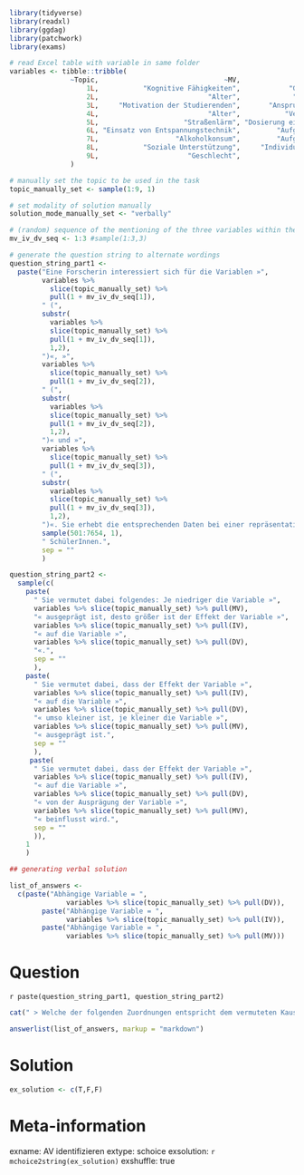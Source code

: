 ```r
library(tidyverse)
library(readxl)
library(ggdag)
library(patchwork)
library(exams)

# read Excel table with variable in same folder
variables <- tibble::tribble(
               ~Topic,                               ~MV,                             ~IV,                               ~DV,
                   1L,           "Kognitive Fähigkeiten",            "Gewissenhaftigkeit", "Schulische Leistungsentwicklung",
                   2L,                           "Alter",             "Menge an Freizeit",         "Nutzung sozialer Medien",
                   3L,     "Motivation der Studierenden",       "Anspruch eines Seminars",          "Bewertung des Seminars",
                   4L,                           "Alter",           "Verbale Intelligenz",              "Gedächtnisleistung",
                   5L,                     "Straßenlärm", "Dosierung eines Schlafmittels",                     "Schlafdauer",
                   6L, "Einsatz von Entspannungstechnik",         "Aufgewendete Lernzeit",                      "Lernerfolg",
                   7L,                   "Alkoholkonsum",         "Aufgewendete Lernzeit",                      "Lernerfolg",
                   8L,           "Soziale Unterstützung",     "Individueller Stresslevel",                  "Lebensqualität",
                   9L,                      "Geschlecht",              "Arbeitserfahrung",                          "Gehalt"
               )

# manually set the topic to be used in the task
topic_manually_set <- sample(1:9, 1)

# set modality of solution manually
solution_mode_manually_set <- "verbally"

# (random) sequence of the mentioning of the three variables within the topic 
mv_iv_dv_seq <- 1:3 #sample(1:3,3)

# generate the question string to alternate wordings 
question_string_part1 <- 
  paste("Eine Forscherin interessiert sich für die Variablen »",
        variables %>% 
          slice(topic_manually_set) %>% 
          pull(1 + mv_iv_dv_seq[1]),
        " (",
        substr(
          variables %>% 
          slice(topic_manually_set) %>% 
          pull(1 + mv_iv_dv_seq[1]), 
          1,2),
        ")«, »",
        variables %>% 
          slice(topic_manually_set) %>% 
          pull(1 + mv_iv_dv_seq[2]),
        " (",
        substr(
          variables %>% 
          slice(topic_manually_set) %>% 
          pull(1 + mv_iv_dv_seq[2]), 
          1,2),
        ")« und »",
        variables %>% 
          slice(topic_manually_set) %>% 
          pull(1 + mv_iv_dv_seq[3]),
        " (",
        substr(
          variables %>% 
          slice(topic_manually_set) %>% 
          pull(1 + mv_iv_dv_seq[3]), 
          1,2),
        ")«. Sie erhebt die entsprechenden Daten bei einer repräsentativen Stichprobe von ",
        sample(501:7654, 1),
        " SchülerInnen.", 
        sep = ""
        )

question_string_part2 <- 
  sample(c(
    paste(
      " Sie vermutet dabei folgendes: Je niedriger die Variable »",
      variables %>% slice(topic_manually_set) %>% pull(MV),
      "« ausgeprägt ist, desto größer ist der Effekt der Variable »",
      variables %>% slice(topic_manually_set) %>% pull(IV),
      "« auf die Variable »",
      variables %>% slice(topic_manually_set) %>% pull(DV),
      "«.",
      sep = ""
      ),
    paste(
      " Sie vermutet dabei, dass der Effekt der Variable »",
      variables %>% slice(topic_manually_set) %>% pull(IV),
      "« auf die Variable »",
      variables %>% slice(topic_manually_set) %>% pull(DV),
      "« umso kleiner ist, je kleiner die Variable »",
      variables %>% slice(topic_manually_set) %>% pull(MV),
      "« ausgeprägt ist.",
      sep = ""
      ),
     paste(
      " Sie vermutet dabei, dass der Effekt der Variable »",
      variables %>% slice(topic_manually_set) %>% pull(IV),
      "« auf die Variable »",
      variables %>% slice(topic_manually_set) %>% pull(DV),
      "« von der Ausprägung der Variable »",
      variables %>% slice(topic_manually_set) %>% pull(MV),
      "« beinflusst wird.",
      sep = ""
      )),
    1
    )
```



```r
## generating verbal solution

list_of_answers <- 
  c(paste("Abhängige Variable = ", 
              variables %>% slice(topic_manually_set) %>% pull(DV)),
        paste("Abhängige Variable = ", 
              variables %>% slice(topic_manually_set) %>% pull(IV)),
        paste("Abhängige Variable = ", 
              variables %>% slice(topic_manually_set) %>% pull(MV)))
```


Question
========
`r paste(question_string_part1, question_string_part2)`

```r
cat(" > Welche der folgenden Zuordnungen entspricht dem vermuteten Kausalzusammenhang?")

```


```r
answerlist(list_of_answers, markup = "markdown")
```


Solution
========

```r
ex_solution <- c(T,F,F) 

```


Meta-information
================
exname: AV identifizieren
extype: schoice
exsolution: `r mchoice2string(ex_solution)`
exshuffle: true